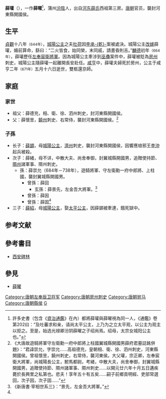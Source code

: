 '''薛瓘'''（{{bd|？||671年||catIdx=X薛}}），一作'''薛曜'''<ref>許多史書（包含《[[資治通鑑|資治通鑑]]》在內）都將薛瓘與薛曜視為同一人，《通鑑》卷第202曰：“及吐蕃求和亲，请尚太平公主，上乃为之立太平观，以公主为观主以拒之。至是，始选光禄卿汾阴薛曜之子绍尚焉。绍母，太宗女城阳公主也。”{{fact|這是錯誤的。據西安碑林指出，薛瓘是薛懷昱之後，而薛曜是宰相薛元超之子。}}</ref>，蒲州[[汾陰|汾陰]]人，出自[[河东薛氏|河东薛氏]]西祖第三房。[[唐朝|唐朝]]官员，襲封河東縣開國侯。

==生平==
[[貞觀_(唐朝)|貞觀]]十八年<small>（644年）</small>，[[城阳公主_(唐朝)|城陽公主]]之夫[[杜荷|杜荷]]因[[李承乾|李承-{乾}-]]案被處決。城陽公主[[改嫁|改嫁]]薛瓘，婚前算命，繇曰：“二火皆食，始同榮，末同戚，請晝昏則吉。”[[麟德|麟德]]初年<small>（664年）</small>，薛瓘歷任[[左奉宸衛將軍|左奉宸衛將軍]]。因為城陽公主牽涉到[[巫蠱|巫蠱]]案件中，薛瓘被貶為[[房州|房州]]刺史，城陽公主隨薛瓘一起離開長安赴任。[[咸亨|咸亨]]中，薛瓘夫婦死於房州，公主于咸亨二年<small>（671年）</small>五月十六日逝世，雙柩還京師。

==家庭==
===家世===
*祖父：薛德充，相、衛、徐、泗州刺史，封河東縣開國侯。
*父：薛懷昱，[[饶州_(隋朝)|饒州]]刺史、右常侍，襲封河東縣開國侯。<ref name=xcy>《大唐故遊騎將軍守左衛勳一府中郎將上柱國翼城縣開國男薛府君墓誌銘併題》：“君諱崇允，字崇允……高祖德充，皇朝相、衛、徐、泗州刺史，河東縣開國侯。曾祖懷昱，饒州刺史，右常侍，襲河東侯。大父瓘，宗正卿，左奉宸衛大將軍，尚城陽長公主，駙馬都尉。考緒，中散大夫，尚舍奉御，封翼城縣開國男，追贈使持節、隰州諸軍事、隰州刺史……以開元廿六年十月五日遘疾薨於長興里之私第也。悲夫！享年五十有五矣……嗣子前鄉貢明經、吏部常選回，次子因，次子固……”</ref>

===子孫===
*长子：[[薛顗|薛顗]]，母[[城阳公主_(唐朝)|城陽公主]]，[[济州_(北魏)|濟州]]刺史，襲封河東縣開國侯，因響應琅邪王[[李沖_(唐朝)|李沖]]起兵被殺。
*次子：薛緒，母不详，中散大夫、尚舍奉御，封翼城縣開國男，追贈使持節、[[隰州_(隋朝)|隰州]]諸軍事、隰州刺史。
**孫：薛崇允（684年－738年），遊騎將軍、守左衛勳一府中郎將、上柱國，襲封翼城縣開國男。
***曾孫：薛回
****玄孫：薛景先，左金吾大將軍。<ref>《新唐書·宰相世系三》：“景先，左金吾大將軍。”</ref>
***曾孫：薛因
***曾孫：薛固<ref name=xcy/>
*三子：[[薛紹|薛紹]]，母[[城阳公主_(唐朝)|城陽公主]]，娶[[太平公主|太平公主]]，因薛顗被牽連，餓死獄中。

==参考文献==
<div class="references-small">
<references />
</div>

==參考書目==
* [[西安碑林|西安碑林]]

==參見==
* [[薛曜|薛曜]]

{{DEFAULTSORT:X}}
[[Category:唐朝左奉辰卫将军|Category:唐朝左奉辰卫将军]]
[[Category:唐朝房州刺史|Category:唐朝房州刺史]]
[[Category:唐朝驸马|Category:唐朝驸马]]
[[Category:唐朝縣侯|Category:唐朝縣侯]]
[[Category:河东薛氏|G]]